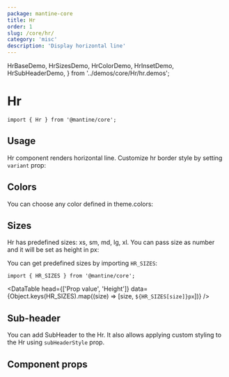 ```yaml
---
package: mantine-core
title: Hr
order: 1
slug: /core/hr/
category: 'misc'
description: 'Display horizontal line'
---
```


  HrBaseDemo,
  HrSizesDemo,
  HrColorDemo,
  HrInsetDemo,
  HrSubHeaderDemo,
} from '../demos/core/Hr/hr.demos';

# Hr

<PageHeader source="mantine-core/src/Hr/Hr.tsx" docs="core/Hr.mdx" package="@mantine/core" />

```tsx
import { Hr } from '@mantine/core';
```

## Usage

Hr component renders horizontal line.
Customize hr border style by setting `variant` prop:

<HrBaseDemo />

## Colors

You can choose any color defined in <GatsbyLink to="/pages/theming/#colors">theme.colors</GatsbyLink>:

<HrColorDemo />

## Sizes

Hr has predefined sizes: xs, sm, md, lg, xl.
You can pass size as number and it will be set as height in px:

<HrSizesDemo />

You can get predefined sizes by importing `HR_SIZES`:

```tsx
import { HR_SIZES } from '@mantine/core';
```

<DataTable
  head={['Prop value', 'Height']}
  data={Object.keys(HR_SIZES).map((size) => [size, `${HR_SIZES[size]}px`])}
/>

## Sub-header

You can add SubHeader to the Hr. It also allows applying custom styling to the Hr using `subHeaderStyle` prop.

<HrSubHeaderDemo />

## Component props

<PropsTable component="Hr" />
